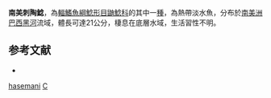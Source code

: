 {{Speciesbox
| taxon = Centrodoras hasemani
| binomial_authority = [[Steindachner|Steindachner]], 1915
| status = NE
| status_system = IUCN3.1
| synonyms = *''Oxydoras amazonum hasemani'', <small>Steindachner, 1915</small>
}}

'''南美刺陶鯰'''，為[[輻鰭魚綱|輻鰭魚綱]][[鯰形目|鯰形目]][[鼬鯰科|鼬鯰科]]的其中一[[種|種]]，為熱帶淡水魚，分布於[[南美洲|南美洲]][[巴西|巴西]][[黑河|黑河]]流域，體長可達21公分，棲息在底層水域，生活習性不明。

==参考文献==
*{{FishBase_species|genus=Centrodoras|species=hasemani|year=2015|month=7}}

{{Taxonbar}}
[[Category:刺陶鯰屬|hasemani]]
[[Category:1915年描述的魚類|C]]